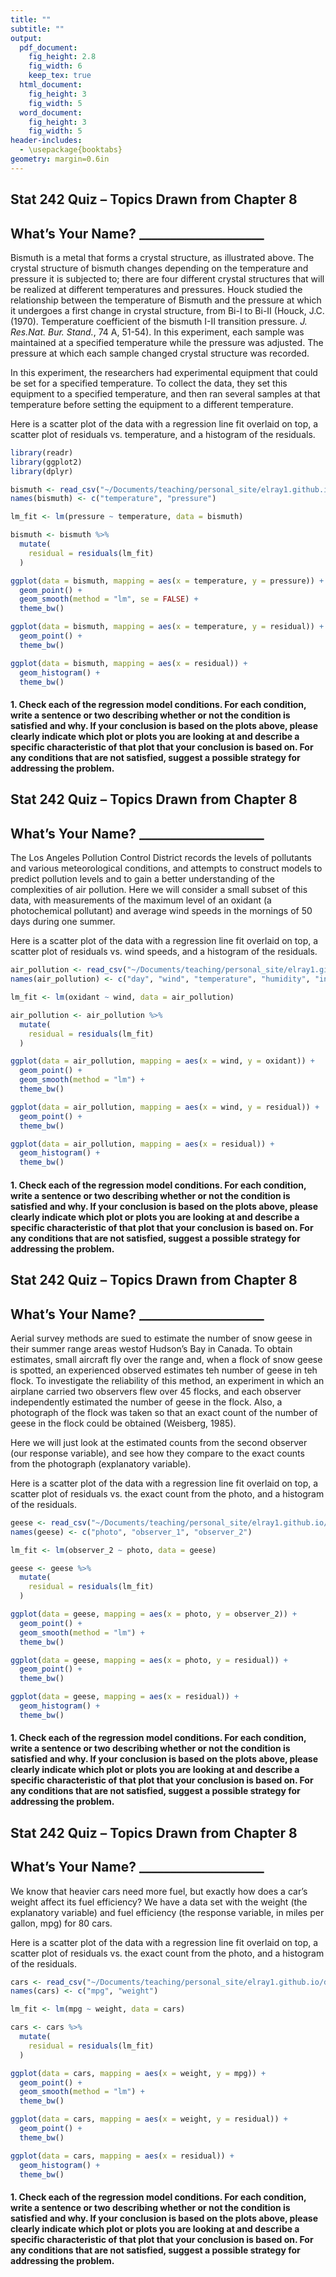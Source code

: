 ```yaml
---
title: ""
subtitle: ""
output:
  pdf_document:
    fig_height: 2.8
    fig_width: 6
    keep_tex: true
  html_document:
    fig_height: 3
    fig_width: 5
  word_document:
    fig_height: 3
    fig_width: 5
header-includes:
  - \usepackage{booktabs}
geometry: margin=0.6in
---
```


## Stat 242 Quiz -- Topics Drawn from Chapter 8

## What's Your Name? ____________________

\includegraphics[height=1.5in]{Wismut_Kristall_und_1cm3_Wuerfel.jpg}

Bismuth is a metal that forms a crystal structure, as illustrated above.  The crystal structure of bismuth changes depending on the temperature and pressure it is subjected to; there are four different crystal structures that will be realized at different temperatures and pressures. Houck studied the relationship between the temperature of Bismuth and the pressure at which it undergoes a first change in crystal structure, from Bi-I to Bi-II (Houck, J.C. (1970).  Temperature coefficient of the bismuth I-II transition pressure. *J. Res.Nat. Bur. Stand.*, 74 A, 51-54).  In this experiment, each sample was maintained at a specified temperature while the pressure was adjusted.  The pressure at which each sample changed crystal structure was recorded.

In this experiment, the researchers had experimental equipment that could be set for a specified temperature.  To collect the data, they set this equipment to a specified temperature, and then ran several samples at that temperature before setting the equipment to a different temperature.

Here is a scatter plot of the data with a regression line fit overlaid on top, a scatter plot of residuals vs. temperature, and a histogram of the residuals.

```r
library(readr)
library(ggplot2)
library(dplyr)

bismuth <- read_csv("~/Documents/teaching/personal_site/elray1.github.io/data/rice/Chapter 14/bismuth.txt")
names(bismuth) <- c("temperature", "pressure")

lm_fit <- lm(pressure ~ temperature, data = bismuth)

bismuth <- bismuth %>%
  mutate(
    residual = residuals(lm_fit)
  )
```

```r
ggplot(data = bismuth, mapping = aes(x = temperature, y = pressure)) +
  geom_point() +
  geom_smooth(method = "lm", se = FALSE) +
  theme_bw()

ggplot(data = bismuth, mapping = aes(x = temperature, y = residual)) +
  geom_point() +
  theme_bw()

ggplot(data = bismuth, mapping = aes(x = residual)) +
  geom_histogram() +
  theme_bw()
```

#### 1. Check each of the regression model conditions.  For each condition, write a sentence or two describing whether or not the condition is satisfied and why.  If your conclusion is based on the plots above, please clearly indicate which plot or plots you are looking at and describe a specific characteristic of that plot that your conclusion is based on.  For any conditions that are not satisfied, suggest a possible strategy for addressing the problem.



\newpage

## Stat 242 Quiz -- Topics Drawn from Chapter 8

## What's Your Name? ____________________

The Los Angeles Pollution Control District records the levels of pollutants and various meteorological conditions, and attempts to construct models to predict pollution levels and to gain a better understanding of the complexities of air pollution.  Here we will consider a small subset of this data, with measurements of the maximum level of an oxidant (a photochemical pollutant) and average wind speeds in the mornings of 50 days during one summer.

Here is a scatter plot of the data with a regression line fit overlaid on top, a scatter plot of residuals vs. wind speeds, and a histogram of the residuals.

```r
air_pollution <- read_csv("~/Documents/teaching/personal_site/elray1.github.io/data/rice/Chapter 14/airpollution.txt")
names(air_pollution) <- c("day", "wind", "temperature", "humidity", "insolation", "oxidant")

lm_fit <- lm(oxidant ~ wind, data = air_pollution)

air_pollution <- air_pollution %>%
  mutate(
    residual = residuals(lm_fit)
  )
```

```r
ggplot(data = air_pollution, mapping = aes(x = wind, y = oxidant)) +
  geom_point() +
  geom_smooth(method = "lm") +
  theme_bw()

ggplot(data = air_pollution, mapping = aes(x = wind, y = residual)) +
  geom_point() +
  theme_bw()

ggplot(data = air_pollution, mapping = aes(x = residual)) +
  geom_histogram() +
  theme_bw()
```

#### 1. Check each of the regression model conditions.  For each condition, write a sentence or two describing whether or not the condition is satisfied and why.  If your conclusion is based on the plots above, please clearly indicate which plot or plots you are looking at and describe a specific characteristic of that plot that your conclusion is based on.  For any conditions that are not satisfied, suggest a possible strategy for addressing the problem.


\newpage

## Stat 242 Quiz -- Topics Drawn from Chapter 8

## What's Your Name? ____________________

Aerial survey methods are sued to estimate the number of snow geese in their summer range areas westof Hudson's Bay in Canada.  To obtain estimates, small aircraft fly over the range and, when a flock of snow geese is spotted, an experienced observed estimates teh number of geese in teh flock.  To investigate the reliability of this method, an experiment in which an airplane carried two observers flew over 45 flocks, and each observer independently estimated the number of geese in the flock.  Also, a photograph of the flock was taken so that an exact count of the number of geese in the flock could be obtained (Weisberg, 1985).

Here we will just look at the estimated counts from the second observer (our response variable), and see how they compare to the exact counts from the photograph (explanatory variable).

Here is a scatter plot of the data with a regression line fit overlaid on top, a scatter plot of residuals vs. the exact count from the photo, and a histogram of the residuals.

```r
geese <- read_csv("~/Documents/teaching/personal_site/elray1.github.io/data/rice/Chapter 14/geese.txt")
names(geese) <- c("photo", "observer_1", "observer_2")

lm_fit <- lm(observer_2 ~ photo, data = geese)

geese <- geese %>%
  mutate(
    residual = residuals(lm_fit)
  )
```

```r
ggplot(data = geese, mapping = aes(x = photo, y = observer_2)) +
  geom_point() +
  geom_smooth(method = "lm") +
  theme_bw()

ggplot(data = geese, mapping = aes(x = photo, y = residual)) +
  geom_point() +
  theme_bw()

ggplot(data = geese, mapping = aes(x = residual)) +
  geom_histogram() +
  theme_bw()
```

#### 1. Check each of the regression model conditions.  For each condition, write a sentence or two describing whether or not the condition is satisfied and why.  If your conclusion is based on the plots above, please clearly indicate which plot or plots you are looking at and describe a specific characteristic of that plot that your conclusion is based on.  For any conditions that are not satisfied, suggest a possible strategy for addressing the problem.

\newpage


## Stat 242 Quiz -- Topics Drawn from Chapter 8

## What's Your Name? ____________________

We know that heavier cars need more fuel, but exactly how does a car's weight affect its fuel efficiency?  We have a data set with the weight (the explanatory variable) and fuel efficiency (the response variable, in miles per gallon, mpg) for 80 cars.

Here is a scatter plot of the data with a regression line fit overlaid on top, a scatter plot of residuals vs. the exact count from the photo, and a histogram of the residuals.

```r
cars <- read_csv("~/Documents/teaching/personal_site/elray1.github.io/data/sdm3/Chapter_09/Ch09_Fuel_efficiency.csv")
names(cars) <- c("mpg", "weight")

lm_fit <- lm(mpg ~ weight, data = cars)

cars <- cars %>%
  mutate(
    residual = residuals(lm_fit)
  )
```

```r
ggplot(data = cars, mapping = aes(x = weight, y = mpg)) +
  geom_point() +
  geom_smooth(method = "lm") +
  theme_bw()

ggplot(data = cars, mapping = aes(x = weight, y = residual)) +
  geom_point() +
  theme_bw()

ggplot(data = cars, mapping = aes(x = residual)) +
  geom_histogram() +
  theme_bw()
```

#### 1. Check each of the regression model conditions.  For each condition, write a sentence or two describing whether or not the condition is satisfied and why.  If your conclusion is based on the plots above, please clearly indicate which plot or plots you are looking at and describe a specific characteristic of that plot that your conclusion is based on.  For any conditions that are not satisfied, suggest a possible strategy for addressing the problem.

